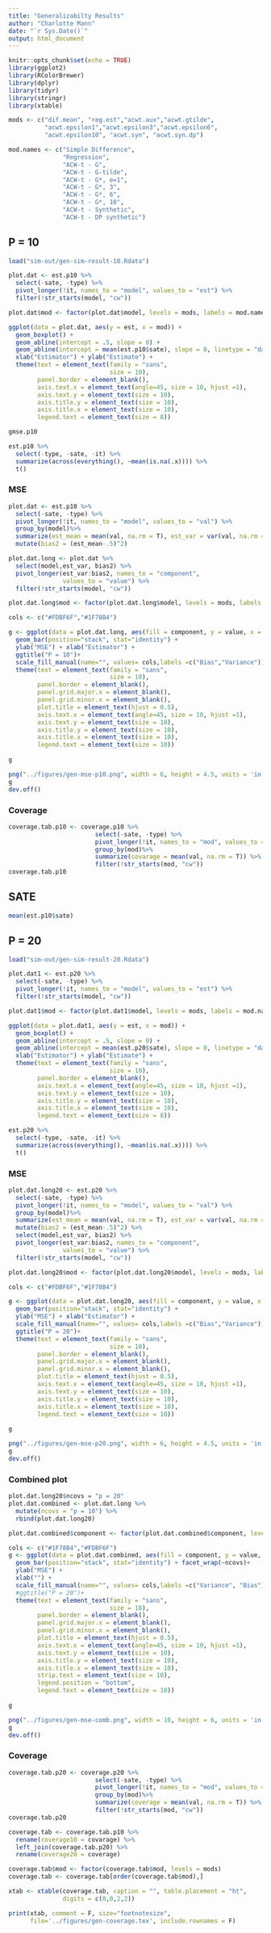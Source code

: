 ```yaml
---
title: "Generalizabilty Results"
author: "Charlotte Mann"
date: "`r Sys.Date()`"
output: html_document
---
```


```r
knitr::opts_chunk$set(echo = TRUE)
library(ggplot2)
library(RColorBrewer)
library(dplyr)
library(tidyr)
library(stringr)
library(xtable)
```

```r
mods <- c("dif.mean", "reg.est","acwt.aux","acwt.gtilde",
          "acwt.epsilon1","acwt.epsilon3","acwt.epsilon6",
          "acwt.epsilon10", "acwt.syn", "acwt.syn.dp")

mod.names <- c("Simple Difference", 
               "Regression", 
               "ACW-t - G",
               "ACW-t - G-tilde",
               "ACW-t - G*, e=1",
               "ACW-t - G*, 3",
               "ACW-t - G*, 6",
               "ACW-t - G*, 10",
               "ACW-t - Synthetic",
               "ACW-t - DP synthetic")
```

## P = 10

```r
load("sim-out/gen-sim-result-10.Rdata")
```

```r
plot.dat <- est.p10 %>%
  select(-sate, -type) %>%
  pivot_longer(!it, names_to = "model", values_to = "est") %>%  
  filter(!str_starts(model, "cw"))

plot.dat$mod <- factor(plot.dat$model, levels = mods, labels = mod.names)
```

```r
ggplot(data = plot.dat, aes(y = est, x = mod)) +
  geom_boxplot() +
  geom_abline(intercept = .5, slope = 0) +
  geom_abline(intercept = mean(est.p10$sate), slope = 0, linetype = "dashed", color= "red")+
  xlab("Estimator") + ylab("Estimate") +
  theme(text = element_text(family = "sans",
                            size = 10),
        panel.border = element_blank(),
        axis.text.x = element_text(angle=45, size = 10, hjust =1),
        axis.text.y = element_text(size = 10),
        axis.title.y = element_text(size = 10),
        axis.title.x = element_text(size = 10),
        legend.text = element_text(size = 8))
```

```r
gmse.p10
```
```r
est.p10 %>%
  select(-type, -sate, -it) %>%
  summarize(across(everything(), ~mean(is.na(.x)))) %>%
  t()
```


### MSE

```r
plot.dat <- est.p10 %>%
  select(-sate, -type) %>%
  pivot_longer(!it, names_to = "model", values_to = "val") %>%
  group_by(model)%>%
  summarize(est_mean = mean(val, na.rm = T), est_var = var(val, na.rm = T)) %>%
  mutate(bias2 = (est_mean-.5)^2) 
```


```r
plot.dat.long <- plot.dat %>%
  select(model,est_var, bias2) %>%
  pivot_longer(est_var:bias2, names_to = "component",
               values_to = "value") %>%
  filter(!str_starts(model, "cw"))

plot.dat.long$mod <- factor(plot.dat.long$model, levels = mods, labels = mod.names)
```


```r
cols <- c("#FDBF6F","#1F78B4")

g <- ggplot(data = plot.dat.long, aes(fill = component, y = value, x = mod)) +
  geom_bar(position="stack", stat="identity") +
  ylab("MSE") + xlab("Estimator") +
  ggtitle("P = 10")+
  scale_fill_manual(name="", values= cols,labels =c("Bias","Variance"))+
  theme(text = element_text(family = "sans",
                            size = 10),
        panel.border = element_blank(),
        panel.grid.major.x = element_blank(),
        panel.grid.minor.x = element_blank(),
        plot.title = element_text(hjust = 0.5),
        axis.text.x = element_text(angle=45, size = 10, hjust =1),
        axis.text.y = element_text(size = 10),
        axis.title.y = element_text(size = 10),
        axis.title.x = element_text(size = 10),
        legend.text = element_text(size = 10))
  
g
```

```r
png("../figures/gen-mse-p10.png", width = 6, height = 4.5, units = 'in', res = 300)
g
dev.off()
```

### Coverage

```r
coverage.tab.p10 <- coverage.p10 %>%
                        select(-sate, -type) %>%
                        pivot_longer(!it, names_to = "mod", values_to = "val") %>%
                        group_by(mod)%>%
                        summarize(covarage = mean(val, na.rm = T)) %>%
                        filter(!str_starts(mod, "cw"))
coverage.tab.p10
```

## SATE
```R
mean(est.p10$sate)
```

## P = 20

```r
load("sim-out/gen-sim-result-20.Rdata")
```

```r
plot.dat1 <- est.p20 %>%
  select(-sate, -type) %>%
  pivot_longer(!it, names_to = "model", values_to = "est") %>%  
  filter(!str_starts(model, "cw"))

plot.dat1$mod <- factor(plot.dat1$model, levels = mods, labels = mod.names)
```

```r
ggplot(data = plot.dat1, aes(y = est, x = mod)) +
  geom_boxplot() +
  geom_abline(intercept = .5, slope = 0) +
  geom_abline(intercept = mean(est.p20$sate), slope = 0, linetype = "dashed", color= "red")+
  xlab("Estimator") + ylab("Estimate") +
  theme(text = element_text(family = "sans",
                            size = 10),
        panel.border = element_blank(),
        axis.text.x = element_text(angle=45, size = 10, hjust =1),
        axis.text.y = element_text(size = 10),
        axis.title.y = element_text(size = 10),
        axis.title.x = element_text(size = 10),
        legend.text = element_text(size = 8))
```

```r
est.p20 %>%
  select(-type, -sate, -it) %>%
  summarize(across(everything(), ~mean(is.na(.x)))) %>%
  t()
```

### MSE


```r
plot.dat.long20 <- est.p20 %>%
  select(-sate, -type) %>%
  pivot_longer(!it, names_to = "model", values_to = "val") %>%
  group_by(model)%>%
  summarize(est_mean = mean(val, na.rm = T), est_var = var(val, na.rm = T)) %>%
  mutate(bias2 = (est_mean-.5)^2) %>%
  select(model,est_var, bias2) %>%
  pivot_longer(est_var:bias2, names_to = "component",
               values_to = "value") %>%
  filter(!str_starts(model, "cw"))

plot.dat.long20$mod <- factor(plot.dat.long20$model, levels = mods, labels = mod.names)
```


```r
cols <- c("#FDBF6F","#1F78B4")

g <- ggplot(data = plot.dat.long20, aes(fill = component, y = value, x = mod)) +
  geom_bar(position="stack", stat="identity") +
  ylab("MSE") + xlab("Estimator") +
  scale_fill_manual(name="", values= cols,labels =c("Bias","Variance"))+
  ggtitle("P = 20")+
  theme(text = element_text(family = "sans",
                            size = 10),
        panel.border = element_blank(),
        panel.grid.major.x = element_blank(),
        panel.grid.minor.x = element_blank(),
        plot.title = element_text(hjust = 0.5),
        axis.text.x = element_text(angle=45, size = 10, hjust =1),
        axis.text.y = element_text(size = 10),
        axis.title.y = element_text(size = 10),
        axis.title.x = element_text(size = 10),
        legend.text = element_text(size = 10))
  
g
```

```r
png("../figures/gen-mse-p20.png", width = 6, height = 4.5, units = 'in', res = 300)
g
dev.off()
```

### Combined plot

```r
plot.dat.long20$ncovs = "p = 20"
plot.dat.combined <- plot.dat.long %>%
  mutate(ncovs = "p = 10") %>% 
  rbind(plot.dat.long20)

plot.dat.combined$component <- factor(plot.dat.combined$component, levels = c("est_var","bias2"))
```

```r
cols <- c("#1F78B4","#FDBF6F")
g <- ggplot(data = plot.dat.combined, aes(fill = component, y = value, x = mod)) +
  geom_bar(position="stack", stat="identity") + facet_wrap(~ncovs)+
  ylab("MSE") + 
  xlab("") +
  scale_fill_manual(name="", values= cols,labels =c("Variance", "Bias"))+
  #ggtitle("P = 20")+
  theme(text = element_text(family = "sans",
                            size = 10),
        panel.border = element_blank(),
        panel.grid.major.x = element_blank(),
        panel.grid.minor.x = element_blank(),
        plot.title = element_text(hjust = 0.5),
        axis.text.x = element_text(angle=45, size = 10, hjust =1),
        axis.text.y = element_text(size = 10),
        axis.title.y = element_text(size = 10),
        axis.title.x = element_text(size = 10),
        strip.text = element_text(size = 10),
        legend.position = "bottom",
        legend.text = element_text(size = 10))
  
g
```

```r
png("../figures/gen-mse-comb.png", width = 10, height = 6, units = 'in', res = 300)
g
dev.off()
```
### Coverage

```r
coverage.tab.p20 <- coverage.p20 %>%
                        select(-sate, -type) %>%
                        pivot_longer(!it, names_to = "mod", values_to = "val") %>%
                        group_by(mod)%>%
                        summarize(coverage = mean(val, na.rm = T)) %>%
                        filter(!str_starts(mod, "cw"))
coverage.tab.p20
```


```r
coverage.tab <- coverage.tab.p10 %>%
  rename(coverage10 = covarage) %>%
  left_join(coverage.tab.p20) %>%
  rename(coverage20 = coverage)

coverage.tab$mod <- factor(coverage.tab$mod, levels = mods)
coverage.tab <- coverage.tab[order(coverage.tab$mod),]

xtab <- xtable(coverage.tab, caption = "", table.placement = "ht",
               digits = c(0,0,2,2))

print(xtab, comment = F, size="footnotesize",
      file='../figures/gen-coverage.tex', include.rownames = F)
```



